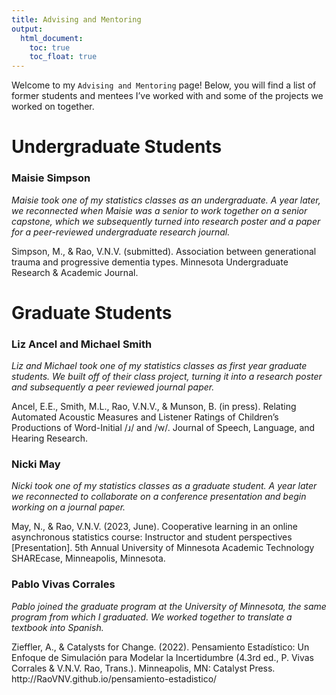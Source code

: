 ```yaml
---
title: Advising and Mentoring
output: 
  html_document:
    toc: true
    toc_float: true
---
```


Welcome to my `Advising and Mentoring` page! Below, you will find a list of former students and mentees I've worked with and some of the projects we worked on together.

# Undergraduate Students

### Maisie Simpson 

*Maisie took one of my statistics classes as an undergraduate. A year later, we reconnected when Maisie was a senior to work together on a senior capstone, which we subsequently turned into research poster and a paper for a peer-reviewed undergraduate research journal.*

Simpson, M., & Rao, V.N.V. (submitted). Association between generational trauma and progressive dementia types. Minnesota Undergraduate Research & Academic Journal. 

# Graduate Students

### Liz Ancel and Michael Smith

*Liz and Michael took one of my statistics classes as first year graduate students. We built off of their class project, turning it into a research poster and subsequently a peer reviewed journal paper.*

Ancel, E.E., Smith, M.L., Rao, V.N.V., & Munson, B. (in press). Relating Automated Acoustic Measures and Listener Ratings of Children’s Productions of Word-Initial /ɹ/ and /w/. Journal of Speech, Language, and Hearing Research. 

### Nicki May

*Nicki took one of my statistics classes as a graduate student. A year later we reconnected to collaborate on a conference presentation and begin working on a journal paper.*

May, N., & Rao, V.N.V. (2023, June). Cooperative learning in an online asynchronous statistics course: Instructor and student perspectives [Presentation]. 5th Annual University of Minnesota Academic Technology SHAREcase, Minneapolis, Minnesota. 

### Pablo Vivas Corrales

*Pablo joined the graduate program at the University of Minnesota, the same program from which I graduated. We worked together to translate a textbook into Spanish.*

Zieffler, A., & Catalysts for Change. (2022). Pensamiento Estadístico: Un Enfoque de Simulación para Modelar la Incertidumbre (4.3rd ed., P. Vivas Corrales & V.N.V. Rao, Trans.). Minneapolis, MN: Catalyst Press. http://RaoVNV.github.io/pensamiento-estadistico/ 